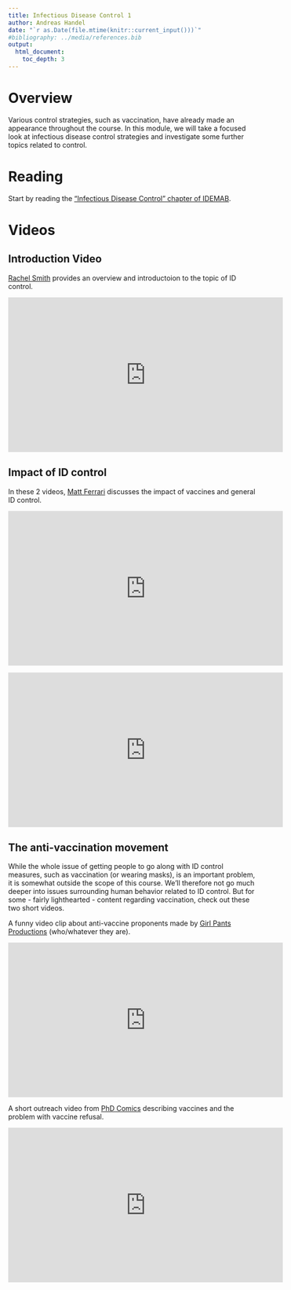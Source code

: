 ```yaml
---
title: Infectious Disease Control 1 
author: Andreas Handel
date: "`r as.Date(file.mtime(knitr::current_input()))`"
#bibliography: ../media/references.bib
output: 
  html_document:
    toc_depth: 3
---
```



# Overview

Various control strategies, such as vaccination, have already made an appearance throughout the course. In this module, we will take a focused look at infectious disease control strategies and investigate some further topics related to control.


# Reading

Start by reading the ["Infectious Disease Control" chapter of IDEMAB](https://andreashandel.github.io/IDEMAbook/infectious-disease-control.html).


# Videos

## Introduction Video

[Rachel Smith](https://cas.la.psu.edu/people/ras57) provides an overview and introductoion to the topic of ID control.

<p>
<iframe width="560" height="315" src="https://www.youtube.com/embed/3cqItrRu5D0" frameborder="0" allowfullscreen></iframe>
</p>

## Impact of ID control
In these 2 videos, [Matt Ferrari](https://theferrarilab.squarespace.com/)  discusses the impact of vaccines and general ID control.
<p>
<iframe width="560" height="315" src="https://www.youtube.com/embed/5myy2Hh4dFs" frameborder="0" allowfullscreen></iframe>
</p>

<p>
<iframe width="560" height="315" src="https://www.youtube.com/embed/0oXsxeEaL6Y" frameborder="0" allowfullscreen></iframe>
</p>


## The anti-vaccination movement

While the whole issue of getting people to go along with ID control measures, such as vaccination (or wearing masks), is an important problem, it is somewhat outside the scope of this course. We'll therefore not go much deeper into issues surrounding human behavior related to ID control. But for some - fairly lighthearted - content regarding vaccination, check out these two short videos. 

A funny video clip about anti-vaccine proponents made by [Girl Pants Productions](https://www.youtube.com/channel/UC6pjGVe5KP9t_EIKhrjbGIA) (who/whatever they are). 
<p>
<iframe width="560" height="315" src="https://www.youtube.com/embed/B_hCLWtEHL8" frameborder="0" allowfullscreen></iframe>
</p>

A short outreach video from [PhD Comics](http://phdcomics.com/tv/) describing vaccines and the problem with vaccine refusal.
<p>
<iframe width="560" height="315" src="https://www.youtube.com/embed/s_6QW9sNPEY" frameborder="0" allowfullscreen></iframe>
</p>



